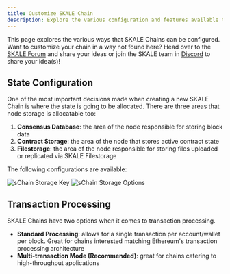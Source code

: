 ```yaml
---
title: Customize SKALE Chain
description: Explore the various configuration and features available to configure on your sChain
---
```


This page explores the various ways that SKALE Chains can be configured. Want to customize your chain in a way not found here?
Head over to the [SKALE Forum](https://forum.skale.network) and share your ideas or join the SKALE team in [Discord](https://discord.gg/skale) to share
your idea(s)!

## State Configuration

One of the most important decisions made when creating a new SKALE Chain is where the state is going to be allocated.
There are three areas that node storage is allocatable too:

1. **Consensus Database**: the area of the node responsible for storing block data
2. **Contract Storage**: the area of the node that stores active contract state
3. **Filestorage**: the area of the node responsible for storing files uploaded or replicated via SKALE Filestorage

The following configurations are available:

<img src="/storage-locations.jpg" alt="sChain Storage Key" />
<img src="/storage-options.jpg" alt="sChain Storage Options" />

## Transaction Processing

SKALE Chains have two options when it comes to transaction processing.

- **Standard Processing**: allows for a single transaction per account/wallet per block. Great for chains interested matching Ethereum's transaction processing architecture
- **Multi-transaction Mode (Recommended)**: great for chains catering to high-throughput applications